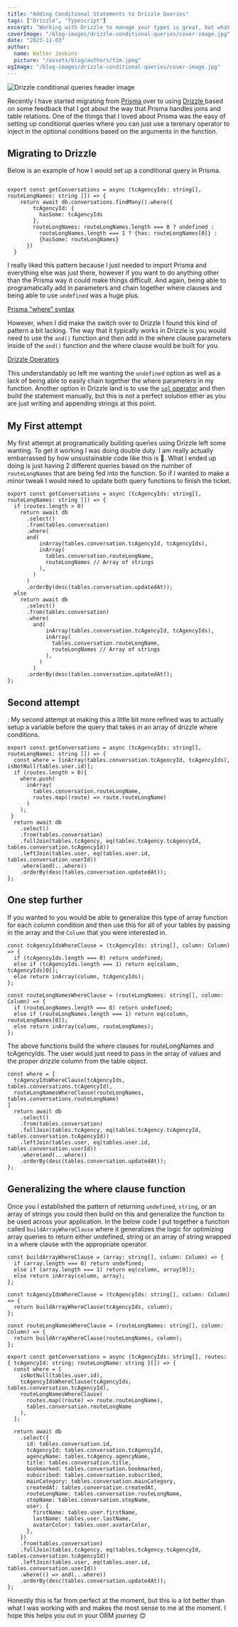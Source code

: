```yaml
---
title: "Adding Conditional Statements to Drizzle Queries"
tags: ["Drizzle", "Typescript"]
excerpt: "Working with Drizzle to manage your types is great, but what is the best way to programatically add parameters to sql clauses?" 
coverImage: "/blog-images/drizzle-conditional-queries/cover-image.jpg"
date: "2023-11-03"
author:
  name: Walter Jenkins
  picture: "/assets/blog/authors/tim.jpeg"
ogImage: "/blog-images/drizzle-conditional-queries/cover-image.jpg"
---
```



![Drizzle conditional queries header image](/blog-images/drizzle-conditional-queries/cover-image.jpg)

Recently I have started migrating from [ Prisma ](https://www.prisma.io/docs) over to using [ Drizzle ](https://orm.drizzle.team/) based on some feedback that I got about the way that Prisma handles joins and table relations. 
One of the things that I loved about Prisma was the easy of setting up conditional queries where you can just use a terenary operator to inject in the optional conditions
based on the arguments in the function.

## Migrating to Drizzle


Below is an example of how I would set up a conditional query in Prisma.

```

export const getConversations = async (tcAgencyIds: string[], routeLongNames: string []) => {
    return await db.conversations.findMany().where({
        tcAgencyId: {
          hasSome: tcAgencyIds 
        },
        routeLongNames: routeLongNames.length === 0 ? undefined :
          routeLongNames.length === 1 ? {has: routeLongNames[0]} :
          {hasSome: routeLongNames}
      })
  }
```

I really liked this pattern because I just needed to import Prisma and everything else was just there, however if you want to do anything other than the Prisma way it could make things difficult.
And again, being able to programatically add in parameters and chain together where clauses and being able to use `undefined` was a huge plus. 

[Prisma "where" syntax](https://www.prisma.io/docs/reference/api-reference/prisma-client-reference#where)


However, when I did make the switch over to Drizzle I found this kind of pattern a bit lacking. The way that it typically works in Drizzle is you would need to use the `and()` function and then add in the 
where clause parameters inside of the `and()` function and the where clause would be built for you.

[Drizzle Operators](https://orm.drizzle.team/docs/operators)

This understandably so left me wanting the `undefined` option as well as a lack of being able to easily chain together
the where parameters in my function. Another option in Drizzle land is to use the [`sql` operator](https://orm.drizzle.team/docs/sql#sql-in-where) and then build the statement manually, but this is not a perfect
solution ether as you are just writing and appending strings at this point.


## My First attempt


My first attempt at programatically building queries using Drizzle left some wanting. To get it working I was doing double duty. I am really actually embarrassed by how unsustainable code like this is 🤣.
What I ended up doing is just having 2 different queries based on the number of `routeLongNames` that are being fed into the function. So if I wanted to make a minor tweak I would need to update both query functions
to finish the ticket.


```
export const getConversations = async (tcAgencyIds: string[], routeLongNames: string []) => {
  if (routes.length > 0)
    return await db
      .select()
      .from(tables.conversation)
      .where(
      and(
          inArray(tables.conversation.tcAgencyId, tcAgencyIds),
          inArray(
            tables.conversation.routeLongName,
            routeLongNames // Array of strings
          ),
        )
      )
      .orderBy(desc(tables.conversation.updatedAt));
  else
    return await db
      .select()
      .from(tables.conversation)
      .where(
        and(
            inArray(tables.conversation.tcAgencyId, tcAgencyIds),
            inArray(
              tables.conversation.routeLongName,
              routeLongNames // Array of strings
            ),
          )
        )
      .orderBy(desc(tables.conversation.updatedAt));
};
```

## Second attempt

:
My second attempt at making this a little bit more refined was to actually setup a variable before the query that takes in an array of drizzle where conditions.

```
export const getConversations = async (tcAgencyIds: string[], routeLongNames: string []) => {
  const where = [inArray(tables.conversation.tcAgencyId, tcAgencyIds), isNotNull(tables.user.id)];
  if (routes.length > 0){
    where.push(
      inArray(
        tables.conversation.routeLongName,
        routes.map((route) => route.routeLongName)
      )
    );
 }
  return await db
    .select()
    .from(tables.conversation)
    .fullJoin(tables.tcAgency, eq(tables.tcAgency.tcAgencyId, tables.conversation.tcAgencyId))
    .leftJoin(tables.user, eq(tables.user.id, tables.conversation.userId))
    .where(and(...where))
    .orderBy(desc(tables.conversation.updatedAt));
};

```

## One step further

If you wanted to you would be able to generalize this type of array function for each column condition and then use this for all of your tables by passing in the array and the `Column` that you were interested in.

```
const tcAgencyIdsWhereClause = (tcAgencyIds: string[], column: Column) => {
  if (tcAgencyIds.length === 0) return undefined;
  else if (tcAgencyIds.length === 1) return eq(column, tcAgencyIds[0]);
  else return inArray(column, tcAgencyIds);
};

const routeLongNamesWhereClause = (routeLongNames: string[], column: Column) => {
  if (routeLongNames.length === 0) return undefined;
  else if (routeLongNames.length === 1) return eq(column, routeLongNames[0]);
  else return inArray(column, routeLongNames);
};
```

The above functions build the where clauses for routeLongNames and tcAgencyIds. The user would just need to pass in the array of values and the proper drizzle column from the table object.

```
const where = [
  tcAgencyIdsWhereClause(tcAgencyIds, tables.conversations.tcAgencyId),
  routeLongNamesWhereClause(routeLongNames, tables.conversations.routeLongName)
]
  return await db
    .select()
    .from(tables.conversation)
    .fullJoin(tables.tcAgency, eq(tables.tcAgency.tcAgencyId, tables.conversation.tcAgencyId))
    .leftJoin(tables.user, eq(tables.user.id, tables.conversation.userId))
    .where(and(...where))
    .orderBy(desc(tables.conversation.updatedAt));
};
```

## Generalizing the where clause function

Once you I established the pattern of returning `undefined`, `string`, or an array of strings you could then build on this and generalize the function to be used across your application. In the below code I put
together a function called `buildArrayWhereClause` where it generalizes the logic for optimizing array queries to return either undefined, string or an array of string wrapped in a where clause with the appropriate
operator.

```
const buildArrayWhereClause = (array: string[], column: Column) => {
  if (array.length === 0) return undefined;
  else if (array.length === 1) return eq(column, array[0]);
  else return inArray(column, array);
};

const tcAgencyIdsWhereClause = (tcAgencyIds: string[], column: Column) => {
  return buildArrayWhereClause(tcAgencyIds, column);
};

const routeLongNamesWhereClause = (routeLongNames: string[], column: Column) => {
  return buildArrayWhereClause(routeLongNames, column);
};

export const getConversations = async (tcAgencyIds: string[], routes: { tcAgencyId: string; routeLongName: string }[]) => {
  const where = [
    isNotNull(tables.user.id),
    tcAgencyIdsWhereClause(tcAgencyIds, tables.conversation.tcAgencyId),
    routeLongNamesWhereClause(
      routes.map((route) => route.routeLongName),
      tables.conversation.routeLongName
    ),
  ];

  return await db
    .select({
      id: tables.conversation.id,
      tcAgencyId: tables.conversation.tcAgencyId,
      agencyName: tables.tcAgency.agencyName,
      title: tables.conversation.title,
      bookmarked: tables.conversation.bookmarked,
      subscribed: tables.conversation.subscribed,
      mainCategory: tables.conversation.mainCategory,
      createdAt: tables.conversation.createdAt,
      routeLongName: tables.conversation.routeLongName,
      stopName: tables.conversation.stopName,
      user: {
        firstName: tables.user.firstName,
        lastName: tables.user.lastName,
        avatarColor: tables.user.avatarColor,
      },
    })
    .from(tables.conversation)
    .fullJoin(tables.tcAgency, eq(tables.tcAgency.tcAgencyId, tables.conversation.tcAgencyId))
    .leftJoin(tables.user, eq(tables.user.id, tables.conversation.userId))
    .where(() => and(...where))
    .orderBy(desc(tables.conversation.updatedAt));
};
```

Honestly this is far from perfect at the moment, but this is a lot better than what I was working with and makes the most sense to me at the moment. I hope this helps you out in your ORM journey 😊
